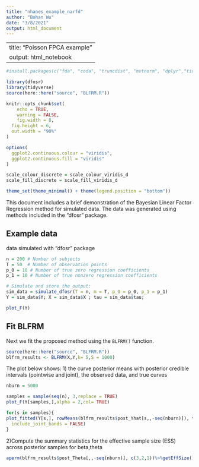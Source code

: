 ---
title: "nhanes_example_narfd"
author: "Bohan Wu"
date: "3/8/2021"
output: html_document
---

---
title: "Poisson FPCA example"
output: html_notebook
---

```{r}
#install.packages(c("fda", "coda", "truncdist", "mvtnorm", "dplyr","tidyverse", "dfosr"))
```
```{r setup, include=FALSE}
library(dfosr)
library(tidyverse)
source(here::here("source", "BLFRM.R"))

knitr::opts_chunk$set(
	echo = TRUE,
	warning = FALSE,
	fig.width = 8, 
  fig.height = 6,
  out.width = "90%"
)

options(
  ggplot2.continuous.colour = "viridis",
  ggplot2.continuous.fill = "viridis"
)

scale_colour_discrete = scale_colour_viridis_d
scale_fill_discrete = scale_fill_viridis_d

theme_set(theme_minimal() + theme(legend.position = "bottom"))
```

This document includes a brief demonstration of the Bayesian Linear Factor Regression method for simulated data. The data was generated using methods included in the "dfosr" package. 

## Example data

data simulated with "dfosr" package

```{r}
n = 200 # Number of subjects
T = 50  # Number of observation points
p_0 = 10 # Number of true zero regression coefficients
p_1 = 10 # Number of true nonzero regression coefficients

# Simulate and store the output:
sim_data = simulate_dfosr(T = n, m = T, p_0 = p_0, p_1 = p_1)
Y = sim_data$Y; X = sim_data$X ; tau = sim_data$tau;

plot_F(Y)
```
## Fit BLFRM

Next we fit the proposed method using the `BLFRM()` function. 

```{r}
source(here::here("source", "BLFRM.R"))
blfrm_results <- BLFRM(X,Y,k= 5,S = 1000)

```

The plot below shows:
1) the curve posterior means with posterior credible intervals (pointwise and joint), the observed data, and true curves 
```{r}
nburn = 5000
```

```{r}
samples = sample(seq(n), 3,replace = TRUE)
plot_F(Y[samples,],alpha = 2,col= TRUE)
```
```{r}
for(s in samples){
plot_fitted(Y[s,], rowMeans(blfrm_results$post_Yhat[s,,-seq(nburn)]), t(blfrm_results$post_Yhat[s,,-seq(nburn)]), y_true = Y[s,], t01 = NULL,
  include_joint_bands = FALSE)
}
```
2)Compute the summary statistics for the effective sample size (ESS) across posterior samples for beta,theta
```{r}
aperm(blfrm_results$post_Theta[,,-seq(nburn)], c(3,2,1))%>%getEffSize()
```
